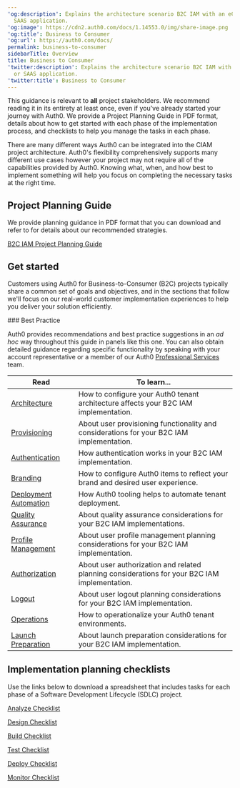 ---
'og:description': Explains the architecture scenario B2C IAM with an eCommerce or
  SAAS application.
'og:image': https://cdn2.auth0.com/docs/1.14553.0/img/share-image.png
'og:title': Business to Consumer
'og:url': https://auth0.com/docs/
permalink: business-to-consumer
sidebarTitle: Overview
title: Business to Consumer
'twitter:description': Explains the architecture scenario B2C IAM with an eCommerce
  or SAAS application.
'twitter:title': Business to Consumer
---
This guidance is relevant to **all** project stakeholders. We recommend reading it in its entirety at least once, even if you've already started your journey with Auth0. We provide a Project Planning Guide in PDF format, details about how to get started with each phase of the implementation process, and checklists to help you manage the tasks in each phase.

There are many different ways Auth0 can be integrated into the CIAM project architecture. Auth0's flexibility comprehensively supports many different use cases however your project may not require all of the capabilities provided by Auth0. Knowing what, when, and how best to implement something will help you focus on completing the necessary tasks at the right time.

## Project Planning Guide

We provide planning guidance in PDF format that you can download and refer to for details about our recommended strategies.

[B2C IAM Project Planning Guide](https://assets.ctfassets.net/cdy7uua7fh8z/3er1aEQ7Ul0q3c9leJWczR/b1f18b4c16abb7e78b01e4eb2b52bb8e/B2C_Project_Planning.pdf)

## Get started

Customers using Auth0 for Business-to-Consumer (B2C) projects typically share a common set of goals and objectives, and in the sections that follow we'll focus on our real-world customer implementation experiences to help you deliver your solution efficiently.

<Info>
### Best Practice

Auth0 provides recommendations and best practice suggestions in an *ad hoc* way throughout this guide in panels like this one. You can also obtain detailed guidance regarding specific functionality by speaking with your account representative or a member of our Auth0 [Professional Services](/docs/get-started/professional-services) team.
</Info>

<table class="table"><thead>
<tr>
<th><strong>Read</strong></th>
<th><strong>To learn...</strong></th>
</tr>
</thead>
<tbody>
<tr>
<td><a href="/docs/get-started/architecture-scenarios/business-to-consumer/architecture">Architecture</a></td>
<td>How to configure your Auth0 tenant architecture affects your B2C IAM implementation.</td>
</tr>
<tr>
<td><a href="/docs/get-started/architecture-scenarios/business-to-consumer/provisioning">Provisioning</a></td>
<td>About user provisioning functionality and considerations for your B2C IAM implementation.</td>
</tr>
<tr>
<td><a href="/docs/get-started/architecture-scenarios/business-to-consumer/authentication">Authentication</a></td>
<td>How authentication works in your B2C IAM implementation.</td>
</tr>
<tr>
<td><a href="/docs/get-started/architecture-scenarios/business-to-consumer/branding">Branding</a></td>
<td>How to configure Auth0 items to reflect your brand and desired user experience.</td>
</tr>
<tr>
<td><a href="/docs/get-started/architecture-scenarios/business-to-consumer/deployment">Deployment Automation</a></td>
<td>How Auth0 tooling helps to automate tenant deployment.</td>
</tr>
<tr>
<td><a href="/docs/get-started/architecture-scenarios/business-to-consumer/quality-assurance">Quality Assurance</a></td>
<td>About quality assurance considerations for your B2C IAM implementations.</td>
</tr>
<tr>
<td><a href="/docs/get-started/architecture-scenarios/business-to-consumer/profile-management">Profile Management</a></td>
<td>About user profile management planning considerations for your B2C IAM implementation.</td>
</tr>
<tr>
<td><a href="/docs/get-started/architecture-scenarios/business-to-consumer/authorization">Authorization</a></td>
<td>About user authorization and related planning considerations for your B2C IAM implementation.</td>
</tr>
<tr>
<td><a href="/docs/get-started/architecture-scenarios/business-to-consumer/logout">Logout</a></td>
<td>About user logout planning considerations for your B2C IAM implementation.</td>
</tr>
<tr>
<td><a href="/docs/get-started/architecture-scenarios/business-to-consumer/operations">Operations</a></td>
<td>How to operationalize your Auth0 tenant environments.</td>
</tr>
<tr>
<td><a href="/docs/get-started/architecture-scenarios/business-to-consumer/launch">Launch Preparation</a></td>
<td>About launch preparation considerations for your B2C IAM implementation.</td>
</tr>
</tbody>
</table>

## Implementation planning checklists

Use the links below to download a spreadsheet that includes tasks for each phase of a Software Development Lifecycle (SDLC) project.

[Analyze Checklist](https://cdn2.auth0.com/docs/media/articles/architecture-scenarios/checklists/Analyze-Checklist.xlsx)

[Design Checklist](https://cdn2.auth0.com/docs/media/articles/architecture-scenarios/checklists/Design-Checklist.xlsx)

[Build Checklist](https://cdn2.auth0.com/docs/media/articles/architecture-scenarios/checklists/Build-Checklist.xlsx)

[Test Checklist](https://cdn2.auth0.com/docs/media/articles/architecture-scenarios/checklists/Test-Checklist.xlsx)

[Deploy Checklist](https://cdn2.auth0.com/docs/media/articles/architecture-scenarios/checklists/Deploy-Checklist.xlsx)

[Monitor Checklist](https://cdn2.auth0.com/docs/media/articles/architecture-scenarios/checklists/Monitor-Checklist.xlsx)
